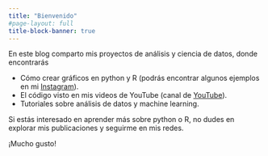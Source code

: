 ```yaml
---
title: "Bienvenido"
#page-layout: full
title-block-banner: true
---
```


En este blog comparto mis proyectos de análisis y ciencia de datos, donde encontrarás

- Cómo crear gráficos en python y R (podrás encontrar algunos ejemplos en mi [Instagram](https://www.instagram.com/data.impact/)).
- El código visto en mis videos de YouTube (canal de [YouTube](https://www.youtube.com/channel/UCU5MNQV6OPd4r9quPcHaXjQ)).
- Tutoriales sobre análisis de datos y machine learning.

Si estás interesado en aprender más sobre python o R, no dudes en explorar mis publicaciones y seguirme en mis redes.

¡Mucho gusto!